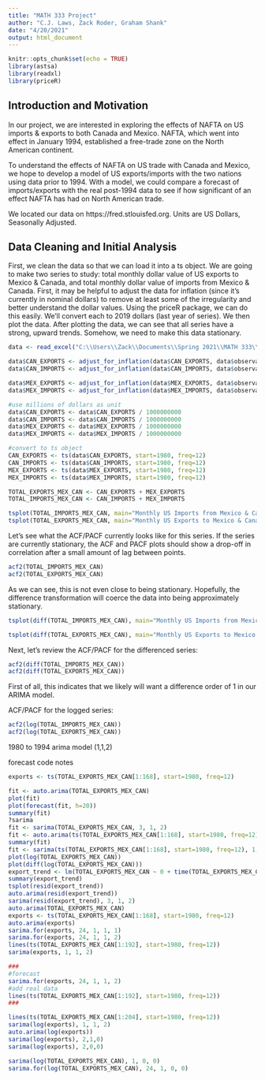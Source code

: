 ```yaml
---
title: "MATH 333 Project"
author: "C.J. Laws, Zack Roder, Graham Shank"
date: "4/20/2021"
output: html_document
---
```


```r
knitr::opts_chunk$set(echo = TRUE)
library(astsa)
library(readxl)
library(priceR)
```

## Introduction and Motivation
In our project, we are interested in exploring the effects of NAFTA on US imports & exports to both Canada and Mexico. NAFTA, which went into effect in January 1994, established a free-trade zone on the North American continent.

To understand the effects of NAFTA on US trade with Canada and Mexico, we hope to develop a model of US exports/imports with the two nations using data prior to 1994. With a model, we could compare a forecast of imports/exports with the real post-1994 data to see if how significant of an effect NAFTA has had on North American trade.

We located our data on https://fred.stlouisfed.org. Units are US Dollars, Seasonally Adjusted.


## Data Cleaning and Initial Analysis
First, we clean the data so that we can load it into a ts object. We are going to make two series to study: total monthly dollar value of US exports to Mexico & Canada, and total monthly dollar value of imports from Mexico & Canada. First, it may be helpful to adjust the data for inflation (since it's currently in nominal dollars) to remove at least some of the irregularity and better understand the dollar values. Using the priceR package, we can do this easily. We'll convert each to 2019 dollars (last year of series). We then plot the data. After plotting the data, we can see that all series have a strong, upward trends. Somehow, we need to make this data stationary. 

```r
data <- read_excel("C:\\Users\\Zack\\Documents\\Spring 2021\\MATH 333\\project\\EXPORTS_IMPORTS_MEX_CAN.xls")

data$CAN_EXPORTS <- adjust_for_inflation(data$CAN_EXPORTS, data$observation_date, "US", to_date=2019)
data$CAN_IMPORTS <- adjust_for_inflation(data$CAN_IMPORTS, data$observation_date, "US", to_date=2019)

data$MEX_EXPORTS <- adjust_for_inflation(data$MEX_EXPORTS, data$observation_date, "US", to_date=2019)
data$MEX_IMPORTS <- adjust_for_inflation(data$MEX_IMPORTS, data$observation_date, "US", to_date=2019)

#use millions of dollars as unit
data$CAN_EXPORTS <- data$CAN_EXPORTS / 1000000000 
data$CAN_IMPORTS <- data$CAN_IMPORTS / 1000000000
data$MEX_EXPORTS <- data$MEX_EXPORTS / 1000000000
data$MEX_IMPORTS <- data$MEX_IMPORTS / 1000000000

#convert to ts object
CAN_EXPORTS <- ts(data$CAN_EXPORTS, start=1980, freq=12)
CAN_IMPORTS <- ts(data$CAN_IMPORTS, start=1980, freq=12)
MEX_EXPORTS <- ts(data$MEX_EXPORTS, start=1980, freq=12)
MEX_IMPORTS <- ts(data$MEX_IMPORTS, start=1980, freq=12)

TOTAL_EXPORTS_MEX_CAN <- CAN_EXPORTS + MEX_EXPORTS
TOTAL_IMPORTS_MEX_CAN <- CAN_IMPORTS + MEX_IMPORTS

tsplot(TOTAL_IMPORTS_MEX_CAN, main="Monthly US Imports from Mexico & Canada, 1980-2019", ylab= "2019 US Dollars, Billions (inflation adjusted)", xlab="Year" )
tsplot(TOTAL_EXPORTS_MEX_CAN, main="Monthly US Exports to Mexico & Canada, 1980-2019", ylab= "2019 US Dollars, Billions (inflation adjusted)", xlab="Year")
```

Let's see what the ACF/PACF currently looks like for this series. If the series are currently stationary, the ACF and PACF plots should show a drop-off in correlation after a small amount of lag between points.
```r
acf2(TOTAL_IMPORTS_MEX_CAN)
acf2(TOTAL_EXPORTS_MEX_CAN)
```
As we can see, this is not even close to being stationary. Hopefully, the difference transformation will coerce the data into being approximately stationary.

```r
tsplot(diff(TOTAL_IMPORTS_MEX_CAN), main="Monthly US Imports from Mexico & Canada, Differenced, 1980-2019", ylab= "2019 US Dollars, Billions (inflation adjusted)", xlab="Year")

tsplot(diff(TOTAL_EXPORTS_MEX_CAN), main="Monthly US Exports to Mexico & Canada, Differenced, 1980-2019", ylab= "2019 US Dollars, Billions (inflation adjusted)", xlab="Year")
```

Next, let's review the ACF/PACF for the differenced series:

```r
acf2(diff(TOTAL_IMPORTS_MEX_CAN))
acf2(diff(TOTAL_EXPORTS_MEX_CAN))
```
First of all, this indicates that we likely will want a difference order of 1 in our ARIMA model.

ACF/PACF for the logged series:

```r
acf2(log(TOTAL_IMPORTS_MEX_CAN))
acf2(log(TOTAL_EXPORTS_MEX_CAN))
```


1980 to 1994 arima model (1,1,2)


forecast code notes

```r
exports <- ts(TOTAL_EXPORTS_MEX_CAN[1:168], start=1980, freq=12)

fit <- auto.arima(TOTAL_EXPORTS_MEX_CAN)
plot(fit)
plot(forecast(fit, h=20))
summary(fit)
?sarima
fit <- sarima(TOTAL_EXPORTS_MEX_CAN, 3, 1, 2)
fit <- auto.arima(ts(TOTAL_EXPORTS_MEX_CAN[1:168], start=1980, freq=12))
summary(fit)
fit <- sarima(ts(TOTAL_EXPORTS_MEX_CAN[1:168], start=1980, freq=12), 1, 1, 2)
plot(log(TOTAL_EXPORTS_MEX_CAN))
plot(diff(log(TOTAL_EXPORTS_MEX_CAN)))
export_trend <- lm(TOTAL_EXPORTS_MEX_CAN ~ 0 + time(TOTAL_EXPORTS_MEX_CAN), na.action=NULL)
summary(export_trend)
tsplot(resid(export_trend))
auto.arima(resid(export_trend))
sarima(resid(export_trend), 3, 1, 2)
auto.arima(TOTAL_EXPORTS_MEX_CAN)
exports <- ts(TOTAL_EXPORTS_MEX_CAN[1:168], start=1980, freq=12)
auto.arima(exports)
sarima.for(exports, 24, 1, 1, 1)
sarima.for(exports, 24, 1, 1, 2)
lines(ts(TOTAL_EXPORTS_MEX_CAN[1:192], start=1980, freq=12))
sarima(exports, 1, 1, 2)

###
#forecast
sarima.for(exports, 24, 1, 1, 2)
#add real data
lines(ts(TOTAL_EXPORTS_MEX_CAN[1:192], start=1980, freq=12))
###

lines(ts(TOTAL_EXPORTS_MEX_CAN[1:204], start=1980, freq=12))
sarima(log(exports), 1, 1, 2)
auto.arima(log(exports))
sarima(log(exports), 2,1,0)
sarima(log(exports), 2,0,0)

sarima(log(TOTAL_EXPORTS_MEX_CAN), 1, 0, 0)
sarima.for(log(TOTAL_EXPORTS_MEX_CAN), 24, 1, 0, 0)
```